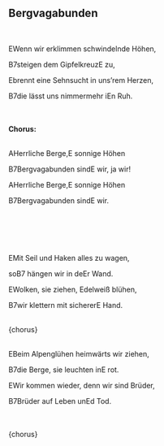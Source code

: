 ## Bergvagabunden
\
<p class='song show-chords'><span class='chord'>E</span>Wenn wir erklimmen schwindelnde Höhen,</p>
<p class='song show-chords'><span class='chord'>B7</span>steigen dem Gipfelkreuz<span class='chord'>E</span> zu,</p>
<p class='song show-chords'><span class='chord'>E</span>brennt eine Sehnsucht in uns'rem Herzen,</p>
<p class='song show-chords'><span class='chord'>B7</span>die lässt uns nimmermehr i<span class='chord'>E</span>n Ruh.</p>
\
\
**Chorus:**\
\
<p class='song show-chords'><span class='chord'>A</span>Herrliche Berge,<span class='chord'>E</span> sonnige Höhen</p>
<p class='song show-chords'><span class='chord'>B7</span>Bergvagabunden sind<span class='chord'>E</span> wir, ja wir!</p>
<p class='song show-chords'><span class='chord'>A</span>Herrliche Berge,<span class='chord'>E</span> sonnige Höhen</p>
<p class='song show-chords'><span class='chord'>B7</span>Bergvagabunden sind<span class='chord'>E</span> wir.</p>
\
\
\
\
<p class='song show-chords'><span class='chord'>E</span>Mit Seil und Haken alles zu wagen,</p>
<p class='song show-chords'>so<span class='chord'>B7</span> hängen wir in de<span class='chord'>E</span>r Wand.</p>
<p class='song show-chords'><span class='chord'>E</span>Wolken, sie ziehen, Edelweiß blühen,</p>
<p class='song show-chords'><span class='chord'>B7</span>wir klettern mit sicherer<span class='chord'>E</span> Hand.</p>
\
{chorus}\
\
<p class='song show-chords'><span class='chord'>E</span>Beim Alpenglühen heimwärts wir ziehen,</p>
<p class='song show-chords'><span class='chord'>B7</span>die Berge, sie leuchten in<span class='chord'>E</span> rot.</p>
<p class='song show-chords'><span class='chord'>E</span>Wir kommen wieder, denn wir sind Brüder,</p>
<p class='song show-chords'><span class='chord'>B7</span>Brüder auf Leben un<span class='chord'>E</span>d Tod.</p>
\
\
{chorus}\
\

